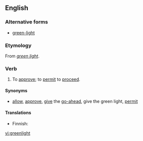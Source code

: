==English==

===Alternative forms===
* [[green-light]]

===Etymology===
From ''[[green light]]''.

===Verb===
{{en-verb|greenlights|greenlighting|'''[[greenlit]]''' ''or'' '''[[greenlighted]]'''}}

# {{transitive|idiomatic}} To [[approve]]; to [[permit]] to [[proceed]].

====Synonyms====
* {{i-c|approve}} [[allow]], [[approve]], [[give]] the [[go-ahead]], give the green light, [[permit]]

====Translations====
{{trans-top|to approve}}
* Finnish: {{t|fi|näyttää}} {{t|fi|vihreä|alt=vihreää}} {{t|fi|valo|alt=valoa}}
{{trans-mid}}
{{trans-bottom}}

[[vi:greenlight]]
